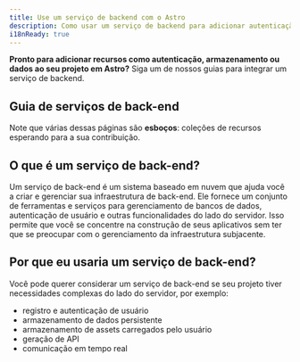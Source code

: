 ```yaml
---
title: Use um serviço de backend com o Astro
description: Como usar um serviço de backend para adicionar autenticação, armazenamento e dados
i18nReady: true
---
```


**Pronto para adicionar recursos como autenticação, armazenamento ou dados ao seu projeto em Astro?** Siga um de nossos guias para integrar um serviço de backend.

## Guia de serviços de back-end 

<BackendGuidesNav />

Note que várias dessas páginas são **esboços**: coleções de recursos esperando para a sua contribuição.

## O que é um serviço de back-end?

Um serviço de back-end é um sistema baseado em nuvem que ajuda você a criar e gerenciar sua infraestrutura de back-end. Ele fornece um conjunto de ferramentas e serviços para gerenciamento de bancos de dados, autenticação de usuário e outras funcionalidades do lado do servidor. Isso permite que você se concentre na construção de seus aplicativos sem ter que se preocupar com o gerenciamento da infraestrutura subjacente.

## Por que eu usaria um serviço de back-end?

Você pode querer considerar um serviço de back-end se seu projeto tiver necessidades complexas do lado do servidor, por exemplo:
- registro e autenticação de usuário
- armazenamento de dados persistente
- armazenamento de assets carregados pelo usuário
- geração de API
- comunicação em tempo real

